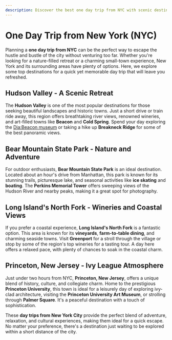 ```yaml
---
description: Discover the best one day trip from NYC with scenic destinations, exciting activities, and top recommendations for a perfect getaway.
---
```


# One Day Trip from New York (NYC)

Planning a **one day trip from NYC** can be the perfect way to escape the hustle and bustle of the city without venturing too far. Whether you're looking for a nature-filled retreat or a charming small-town experience, New York and its surrounding areas have plenty of options. Here, we explore some top destinations for a quick yet memorable day trip that will leave you refreshed.

## Hudson Valley - A Scenic Retreat

The **Hudson Valley** is one of the most popular destinations for those seeking beautiful landscapes and historic towns. Just a short drive or train ride away, this region offers breathtaking river views, renowned wineries, and art-filled towns like **Beacon** and **Cold Spring**. Spend your day exploring the [Dia:Beacon museum](https://www.diaart.org/visit/visit/dia-beacon-beacon-united-states) or taking a hike up **Breakneck Ridge** for some of the best panoramic views.

## Bear Mountain State Park - Nature and Adventure

For outdoor enthusiasts, **Bear Mountain State Park** is an ideal destination. Located about an hour's drive from Manhattan, this park is known for its stunning trails, picturesque lake, and seasonal activities like **ice skating** and **boating**. The **Perkins Memorial Tower** offers sweeping views of the Hudson River and nearby peaks, making it a great spot for photography.

<PromotionSection />

## Long Island's North Fork - Wineries and Coastal Views

If you prefer a coastal experience, **Long Island's North Fork** is a fantastic option. This area is known for its **vineyards**, **farm-to-table dining**, and charming seaside towns. Visit **Greenport** for a stroll through the village or stop by some of the region's top wineries for a tasting tour. A day here offers a relaxed pace, with plenty of chances to soak in the coastal charm.

## Princeton, New Jersey - Ivy League Atmosphere

Just under two hours from NYC, **Princeton, New Jersey**, offers a unique blend of history, culture, and collegiate charm. Home to the prestigious **Princeton University**, this town is ideal for a leisurely day of exploring ivy-clad architecture, visiting the **Princeton University Art Museum**, or strolling through **Palmer Square**. It's a peaceful destination with a touch of sophistication.

These **day trips from New York City** provide the perfect blend of adventure, relaxation, and cultural experiences, making them ideal for a quick escape. No matter your preference, there's a destination just waiting to be explored within a short distance of the city.
